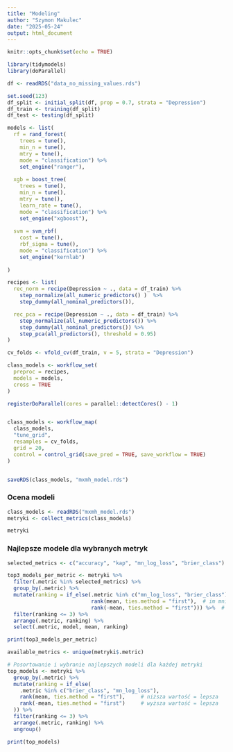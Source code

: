 ```yaml
---
title: "Modeling"
author: "Szymon Makulec"
date: "2025-05-24"
output: html_document
---
```


```r
knitr::opts_chunk$set(echo = TRUE)
```

```r
library(tidymodels)
library(doParallel)
```

```r
df <- readRDS("data_no_missing_values.rds")
```


```r
set.seed(123)
df_split <- initial_split(df, prop = 0.7, strata = "Depression")
df_train <- training(df_split)
df_test <- testing(df_split)

models <- list(
  rf = rand_forest(
    trees = tune(),
    min_n = tune(),
    mtry = tune(),
    mode = "classification") %>%
    set_engine("ranger"),
  
  xgb = boost_tree(
    trees = tune(),
    min_n = tune(),
    mtry = tune(),
    learn_rate = tune(),
    mode = "classification") %>%
    set_engine("xgboost"),
  
  svm = svm_rbf(
    cost = tune(),
    rbf_sigma = tune(),
    mode = "classification") %>%
    set_engine("kernlab")
  
)

recipes <- list(
  rec_norm = recipe(Depression ~ ., data = df_train) %>%
    step_normalize(all_numeric_predictors() )  %>%
    step_dummy(all_nominal_predictors()),

  rec_pca = recipe(Depression ~ ., data = df_train) %>%
    step_normalize(all_numeric_predictors()) %>%
    step_dummy(all_nominal_predictors()) %>%
    step_pca(all_predictors(), threshold = 0.95)
)

cv_folds <- vfold_cv(df_train, v = 5, strata = "Depression")

class_models <- workflow_set(
  preproc = recipes,
  models = models,
  cross = TRUE
)

```

```r
registerDoParallel(cores = parallel::detectCores() - 1)


class_models <- workflow_map(
  class_models,
  "tune_grid", 
  resamples = cv_folds,
  grid = 20,
  control = control_grid(save_pred = TRUE, save_workflow = TRUE)
)


saveRDS(class_models, "mxmh_model.rds")
```

### Ocena modeli

```r
class_models <- readRDS("mxmh_model.rds")
metryki <- collect_metrics(class_models)

metryki
```


### Najlepsze modele dla wybranych metryk

```r
selected_metrics <- c("accuracy", "kap", "mn_log_loss", "brier_class")

top3_models_per_metric <- metryki %>%
  filter(.metric %in% selected_metrics) %>%
  group_by(.metric) %>%
  mutate(ranking = if_else(.metric %in% c("mn_log_loss", "brier_class"),
                           rank(mean, ties.method = "first"),  # im mniejsze, tym lepsze
                           rank(-mean, ties.method = "first"))) %>%  # im większe, tym lepsze
  filter(ranking <= 3) %>%
  arrange(.metric, ranking) %>%
  select(.metric, model, mean, ranking)

print(top3_models_per_metric)
```

```r
available_metrics <- unique(metryki$.metric)

# Posortowanie i wybranie najlepszych modeli dla każdej metryki
top_models <- metryki %>%
  group_by(.metric) %>%
  mutate(ranking = if_else(
    .metric %in% c("brier_class", "mn_log_loss"),
    rank(mean, ties.method = "first"),     # niższa wartość = lepsza
    rank(-mean, ties.method = "first")     # wyższa wartość = lepsza
  )) %>%
  filter(ranking <= 3) %>%
  arrange(.metric, ranking) %>%
  ungroup()

print(top_models)
```



